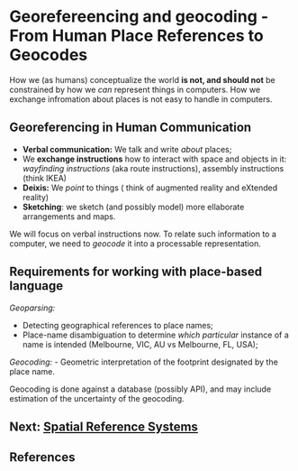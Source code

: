 #  Georefereencing and geocoding - From Human Place References to Geocodes


How we (as humans) conceptualize the world **is not, and should not** be constrained by how we *can* represent things in computers. How we exchange infromation about places is not easy to handle in computers.


## Georeferencing in Human Communication

- **Verbal communication:** We talk and write *about* places;
- We **exchange instructions** how to interact with space and objects in it: *wayfinding instructions* (aka route instructions), assembly instructions (think IKEA)
- **Deixis:** We *point* to things ( think of augmented reality and eXtended reality)
- **Sketching**: we sketch (and possibly model) more ellaborate arrangements and maps.

We will focus on verbal instructions now. 
To relate such information to a computer, we need to *geocode* it into a processable representation.

## Requirements for working with place-based language

*Geoparsing:*

 - Detecting geographical references to place names;
 - Place-name disambiguation to determine *which particular* instance of a name is intended (Melbourne, VIC, AU vs Melbourne, FL, USA);

*Geocoding:*
- Geometric interpretation of the footprint designated by the place name.

Geocoding is done against a database (possibly API), and may include estimation of the uncertainty of the geocoding.

<!-- end slides -->
::: {.content-visible when-format="revealjs"}
## Next: [Spatial Reference Systems](/15_spatial_ref_systems.html)

## References {background-color="lightYellow"}

:::